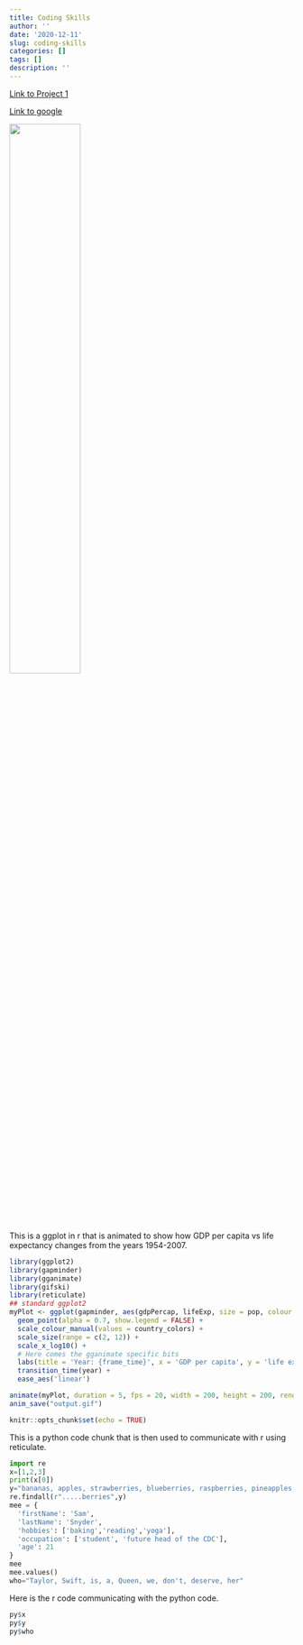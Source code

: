 ```yaml
---
title: Coding Skills
author: ''
date: '2020-12-11'
slug: coding-skills
categories: []
tags: []
description: ''
---
```


[Link to Project 1](/project/project1/)

[Link to google](https://www.google.com)


![](/post/2020-12-11-coding-skills_files/Orange_Girl.png){width=50%}

This is a ggplot in r that is animated to show how GDP per capita vs life expectancy changes from the years 1954-2007.
```r
library(ggplot2)
library(gapminder)
library(gganimate)
library(gifski)
library(reticulate)
## standard ggplot2
myPlot <- ggplot(gapminder, aes(gdpPercap, lifeExp, size = pop, colour = country)) +
  geom_point(alpha = 0.7, show.legend = FALSE) +
  scale_colour_manual(values = country_colors) +
  scale_size(range = c(2, 12)) +
  scale_x_log10() +
  # Here comes the gganimate specific bits
  labs(title = 'Year: {frame_time}', x = 'GDP per capita', y = 'life expectancy') +
  transition_time(year) +
  ease_aes('linear')

animate(myPlot, duration = 5, fps = 20, width = 200, height = 200, renderer = gifski_renderer())
anim_save("output.gif")
```

```r
knitr::opts_chunk$set(echo = TRUE)

```
This is a python code chunk that is then used to communicate with r using reticulate.
```python
import re
x=[1,2,3]
print(x[0])
y="bananas, apples, strawberries, blueberries, raspberries, pineapples, cherries"
re.findall(r".....berries",y)
mee = {
  'firstName': 'Sam', 
  'lastName': 'Snyder', 
  'hobbies': ['baking','reading','yoga'], 
  'occupation': ['student', 'future head of the CDC'], 
  'age': 21
}
mee
mee.values()
who="Taylor, Swift, is, a, Queen, we, don't, deserve, her"
```

Here is the r code communicating with the python code.
```R
py$x
py$y
py$who

```